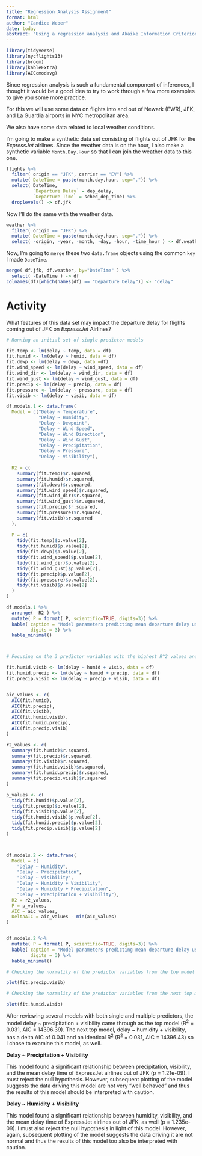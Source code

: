 ```yaml
---
title: "Regression Analysis Assignment"
format: html
author: "Candice Weber"
date: today
abstract: "Using a regression analysis and Akaike Information Criterion (AIC) to identify impacts on departure delays for ExpressJet airlines out of JFK."
---
```


```r
library(tidyverse)
library(nycflights13)
library(broom)
library(kableExtra)
library(AICcmodavg)

```

Since regression analysis is such a fundamental component of inferences, I thought it would be a good idea to try to work through a few more examples to give you some more practice.  

For this we will use some data on flights into and out of Newark (EWR), JFK, and La Guardia airports in NYC metropolitan area.

We also have some data related to local weather conditions.

I'm going to make a synthetic data set consisting of flights out of JFK for the *ExpressJet* airlines.  Since the weather data is on the hour, I also make a synthetic variable `Month.Day.Hour` so that I can join the weather data to this one.

```r
flights %>%
  filter( origin == "JFK", carrier == "EV") %>%
  mutate( DateTime = paste(month,day,hour, sep=".")) %>%
  select( DateTime, 
          `Departure Delay` = dep_delay,
          `Departure Time` = sched_dep_time) %>%
  droplevels() -> df.jfk 
```

Now I'll do the same with the weather data.

```r
weather %>%
  filter( origin == "JFK") %>% 
  mutate( DateTime = paste(month,day,hour, sep=".")) %>%
  select( -origin, -year, -month, -day, -hour, -time_hour ) -> df.weather 
```

Now, I'm going to `merge` these two `data.frame` objects using the common `key` I made `DateTime`.

```r
merge( df.jfk, df.weather, by="DateTime" ) %>%
  select( -DateTime ) -> df 
colnames(df)[which(names(df) == "Departure Delay")] <- "delay"
```


# Activity

What features of this data set may impact the departure delay for flights coming out of JFK on *ExpressJet* Airlines?

```r
# Running an initial set of single predictor models

fit.temp <- lm(delay ~ temp, data = df)
fit.humid <- lm(delay ~ humid, data = df)
fit.dewp <- lm(delay ~ dewp, data =df)
fit.wind_speed <- lm(delay ~ wind_speed, data = df)
fit.wind_dir <- lm(delay ~ wind_dir, data = df)
fit.wind_gust <- lm(delay ~ wind_gust, data = df)
fit.precip <- lm(delay ~ precip, data = df)
fit.pressure <- lm(delay ~ pressure, data = df)
fit.visib <- lm(delay ~ visib, data = df)

df.models.1 <- data.frame(
  Model = c("Delay ~ Temperature", 
            "Delay ~ Humidity", 
            "Delay ~ Dewpoint", 
            "Delay ~ Wind Speed", 
            "Delay ~ Wind Direction", 
            "Delay ~ Wind Gust", 
            "Delay ~ Precipitation", 
            "Delay ~ Pressure", 
            "Delay ~ Visibility"),
  
  R2 = c(
    summary(fit.temp)$r.squared,
    summary(fit.humid)$r.squared,
    summary(fit.dewp)$r.squared,
    summary(fit.wind_speed)$r.squared,
    summary(fit.wind_dir)$r.squared,
    summary(fit.wind_gust)$r.squared,
    summary(fit.precip)$r.squared,
    summary(fit.pressure)$r.squared,
    summary(fit.visib)$r.squared
  ),
  
  P = c(
    tidy(fit.temp)$p.value[2],
    tidy(fit.humid)$p.value[2],
    tidy(fit.dewp)$p.value[2],
    tidy(fit.wind_speed)$p.value[2],
    tidy(fit.wind_dir)$p.value[2],
    tidy(fit.wind_gust)$p.value[2],
    tidy(fit.precip)$p.value[2],
    tidy(fit.pressure)$p.value[2],
    tidy(fit.visib)$p.value[2]
  )
)

df.models.1 %>%
  arrange( -R2 ) %>%
  mutate( P = format( P, scientific=TRUE, digits=3)) %>%
  kable( caption = "Model parameters predicting mean departure delay using a single predictor variable",
         digits = 3) %>%
  kable_minimal()



# Focusing on the 3 predictor variables with the highest R^2 values and adding multiple predictors

fit.humid.visib <- lm(delay ~ humid + visib, data = df)
fit.humid.precip <- lm(delay ~ humid + precip, data = df)
fit.precip.visib <- lm(delay ~ precip + visib, data = df)


aic_values <- c(
  AIC(fit.humid),
  AIC(fit.precip),
  AIC(fit.visib),
  AIC(fit.humid.visib),
  AIC(fit.humid.precip),
  AIC(fit.precip.visib)
)

r2_values <- c(
  summary(fit.humid)$r.squared,
  summary(fit.precip)$r.squared,
  summary(fit.visib)$r.squared,
  summary(fit.humid.visib)$r.squared,
  summary(fit.humid.precip)$r.squared,
  summary(fit.precip.visib)$r.squared
)

p_values <- c(
  tidy(fit.humid)$p.value[2],
  tidy(fit.precip)$p.value[2],
  tidy(fit.visib)$p.value[2],
  tidy(fit.humid.visib)$p.value[2],
  tidy(fit.humid.precip)$p.value[2],
  tidy(fit.precip.visib)$p.value[2]
)



df.models.2 <- data.frame(
  Model = c(
    "Delay ~ Humidity", 
    "Delay ~ Precipitation", 
    "Delay ~ Visibility", 
    "Delay ~ Humidity + Visibility", 
    "Delay ~ Humidity + Precipitation", 
    "Delay ~ Precipitation + Visibility"),
  R2 = r2_values,
  P = p_values,
  AIC = aic_values,
  DeltaAIC = aic_values - min(aic_values)
)


df.models.2 %>%
  mutate( P = format( P, scientific=TRUE, digits=3)) %>%
  kable( caption = "Model parameters predicting mean departure delay using multiple predictor variables",
         digits = 3) %>%
  kable_minimal()


```

```r
# Checking the normality of the predictor variables from the top model - precipitation and visibility

plot(fit.precip.visib)

```

```r
# Checking the normality of the predictor variables from the next top model - humidity and visibility - with a delta AIC of 0.041

plot(fit.humid.visib)
```




After reviewing several models with both single and multiple predictors, the model delay ~ precipitation + visibility came through as the top model (R^2^ = 0.031, AIC = 14396.39).  The next top model, delay ~ humidity + visibility, has a delta AIC of 0.041 and an identical R^2^ (R^2^ = 0.031, AIC = 14396.43) so I chose to examine this model, as well.

**Delay ~ Precipitation + Visibility**

This model found a significant relationship between precipitation, visibility, and the mean delay time of ExpressJet airlines out of JFK (p = 1.21e-09).  I must reject the null hypothesis.  However, subsequent plotting of the model suggests the data driving this model are not very "well behaved" and thus the results of this model should be interpreted with caution.  

**Delay ~ Humidity + Visibility**

This model found a significant relationship between humidity, visibility, and the mean delay time of ExpressJet airlines out of JFK, as well (p = 1.235e-09).  I must also reject the null hypothesis in light of this model.  However, again, subsequent plotting of the model suggests the data driving it are not normal and thus the results of this model too also be interpreted with caution.


